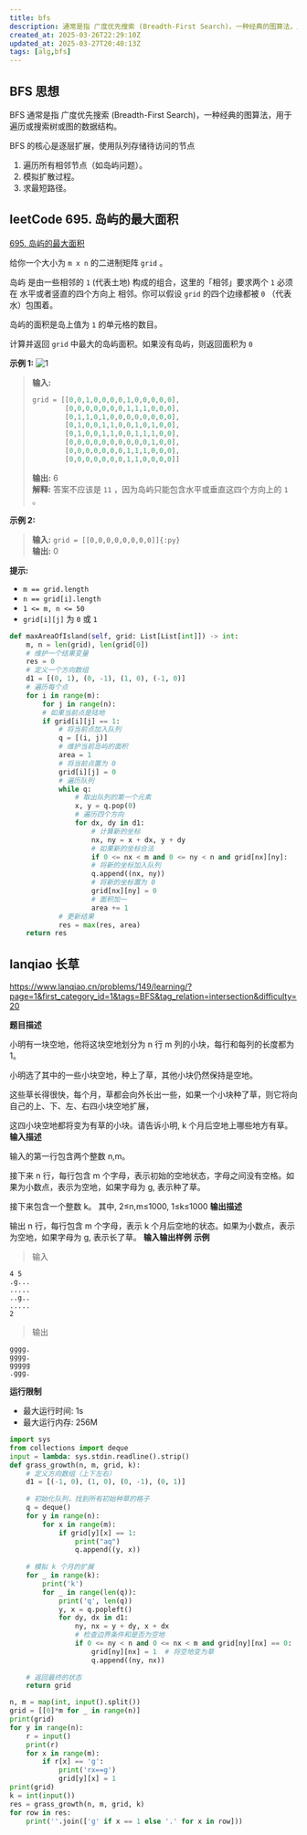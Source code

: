 ```yaml
---
title: bfs
description: 通常是指 广度优先搜索 (Breadth-First Search)，一种经典的图算法，用于遍历或搜索树或图的数据结构
created_at: 2025-03-26T22:29:10Z
updated_at: 2025-03-27T20:40:13Z
tags: [alg,bfs]
---
```


## BFS 思想

BFS 通常是指 广度优先搜索 (Breadth-First Search)，一种经典的图算法，用于遍历或搜索树或图的数据结构。

BFS 的核心是逐层扩展，使用队列存储待访问的节点
1. 遍历所有相邻节点（如岛屿问题）。
2. 模拟扩散过程。
3. 求最短路径。

## leetCode 695. 岛屿的最大面积

[695. 岛屿的最大面积](https://leetcode-cn.com/problems/max-area-of-island/)

给你一个大小为 `m x n` 的二进制矩阵 `grid` 。

岛屿 是由一些相邻的 `1` (代表土地) 构成的组合，这里的「相邻」要求两个 `1` 必须在 水平或者竖直的四个方向上 相邻。你可以假设 `grid` 的四个边缘都被 `0` （代表水）包围着。

岛屿的面积是岛上值为 `1` 的单元格的数目。

计算并返回 `grid` 中最大的岛屿面积。如果没有岛屿，则返回面积为 `0` 

**示例 1:**
![1](https://assets.leetcode.com/uploads/2021/05/01/maxarea1-grid.jpg)
> **输入:** 
> ```py
> grid = [[0,0,1,0,0,0,0,1,0,0,0,0,0],
>         [0,0,0,0,0,0,0,1,1,1,0,0,0],
>         [0,1,1,0,1,0,0,0,0,0,0,0,0],
>         [0,1,0,0,1,1,0,0,1,0,1,0,0],
>         [0,1,0,0,1,1,0,0,1,1,1,0,0],
>         [0,0,0,0,0,0,0,0,0,0,1,0,0],
>         [0,0,0,0,0,0,0,1,1,1,0,0,0],
>         [0,0,0,0,0,0,0,1,1,0,0,0,0]]
> ```
> **输出:** 6 <br/>
> **解释:** 答案不应该是 `11` ，因为岛屿只能包含水平或垂直这四个方向上的 `1` 。

**示例 2:**
> **输入:** `grid = [[0,0,0,0,0,0,0,0]]{:py}` <br/>
> **输出:** 0

**提示:**
- `m == grid.length`
- `n == grid[i].length`
- `1 <= m, n <= 50`
- `grid[i][j]` 为 `0` 或 `1`

```py showLineNumbers
def maxAreaOfIsland(self, grid: List[List[int]]) -> int:
    m, n = len(grid), len(grid[0])
    # 维护一个结果变量
    res = 0
    # 定义一个方向数组
    d1 = [(0, 1), (0, -1), (1, 0), (-1, 0)]
    # 遍历每个点
    for i in range(m):
        for j in range(n):
        # 如果当前点是陆地
        if grid[i][j] == 1:
            # 将当前点加入队列
            q = [(i, j)]
            # 维护当前岛屿的面积
            area = 1
            # 将当前点置为 0
            grid[i][j] = 0
            # 遍历队列
            while q:
                # 取出队列的第一个元素
                x, y = q.pop(0)
                # 遍历四个方向
                for dx, dy in d1:
                    # 计算新的坐标
                    nx, ny = x + dx, y + dy
                    # 如果新的坐标合法
                    if 0 <= nx < m and 0 <= ny < n and grid[nx][ny]:
                    # 将新的坐标加入队列
                    q.append((nx, ny))
                    # 将新的坐标置为 0
                    grid[nx][ny] = 0
                    # 面积加一
                    area += 1
            # 更新结果
            res = max(res, area)
    return res
```

## lanqiao 长草

https://www.lanqiao.cn/problems/149/learning/?page=1&first_category_id=1&tags=BFS&tag_relation=intersection&difficulty=20

**题目描述**

小明有一块空地，他将这块空地划分为 n 行 m 列的小块，每行和每列的长度都为 1。

小明选了其中的一些小块空地，种上了草，其他小块仍然保持是空地。

这些草长得很快，每个月，草都会向外长出一些，如果一个小块种了草，则它将向自己的上、下、左、右四小块空地扩展，

这四小块空地都将变为有草的小块。请告诉小明, k 个月后空地上哪些地方有草。
**输入描述**

输入的第一行包含两个整数 n,m。

接下来 n 行，每行包含 m 个字母，表示初始的空地状态，字母之间没有空格。如果为小数点，表示为空地，如果字母为 g, 表示种了草。

接下来包含一个整数 k。 其中, 2≤n,m≤1000, 1≤k≤1000
**输出描述**

输出 n 行，每行包含 m 个字母，表示 k 个月后空地的状态。如果为小数点，表示为空地，如果字母为 g, 表示长了草。
**输入输出样例**
**示例**

>输入
```
4 5
.g...
.....
..g..
.....
2
```
>输出
```
gggg.
gggg.
ggggg
.ggg.
```
**运行限制**

- 最大运行时间: 1s
- 最大运行内存: 256M

```py showLineNumbers
import sys
from collections import deque
input = lambda: sys.stdin.readline().strip()
def grass_growth(n, m, grid, k):
    # 定义方向数组（上下左右）
    d1 = [(-1, 0), (1, 0), (0, -1), (0, 1)]
    
    # 初始化队列，找到所有初始种草的格子
    q = deque()
    for y in range(n):
        for x in range(m):
            if grid[y][x] == 1:
                print("aq")
                q.append((y, x))
    
    # 模拟 k 个月的扩展
    for _ in range(k):
        print('k')
        for _ in range(len(q)):
            print('q', len(q))
            y, x = q.popleft()
            for dy, dx in d1:
                ny, nx = y + dy, x + dx
                # 检查边界条件和是否为空地
                if 0 <= ny < n and 0 <= nx < m and grid[ny][nx] == 0:
                    grid[ny][nx] = 1  # 将空地变为草
                    q.append((ny, nx))
    
    # 返回最终的状态
    return grid

n, m = map(int, input().split())
grid = [[0]*m for _ in range(n)]
print(grid)
for y in range(n):
    r = input()
    print(r)
    for x in range(m):
        if r[x] == 'g':
            print('rx==g')
            grid[y][x] = 1
print(grid)
k = int(input())
res = grass_growth(n, m, grid, k)
for row in res:
    print(''.join(['g' if x == 1 else '.' for x in row]))
```
